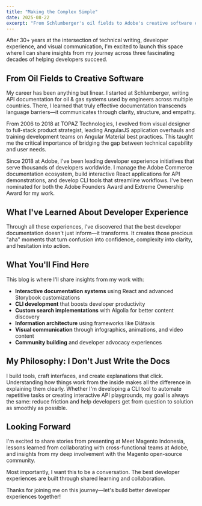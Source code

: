 ```yaml
---
title: "Making the Complex Simple"
date: 2025-08-22
excerpt: "From Schlumberger's oil fields to Adobe's creative software empire, this is where I share what I've learned about turning complex concepts into clear developer experiences."
---
```


After 30+ years at the intersection of technical writing, developer experience, and visual communication, I'm excited to launch this space where I can share insights from my journey across three fascinating decades of helping developers succeed.

## From Oil Fields to Creative Software

My career has been anything but linear. I started at Schlumberger, writing API documentation for oil & gas systems used by engineers across multiple countries. There, I learned that truly effective documentation transcends language barriers—it communicates through clarity, structure, and empathy.

From 2006 to 2018 at TOPAZ Technologies, I evolved from visual designer to full-stack product strategist, leading AngularJS application overhauls and training development teams on Angular Material best practices. This taught me the critical importance of bridging the gap between technical capability and user needs.

Since 2018 at Adobe, I've been leading developer experience initiatives that serve thousands of developers worldwide. I manage the Adobe Commerce documentation ecosystem, build interactive React applications for API demonstrations, and develop CLI tools that streamline workflows. I've been nominated for both the Adobe Founders Award and Extreme Ownership Award for my work.

## What I've Learned About Developer Experience

Through all these experiences, I've discovered that the best developer documentation doesn't just inform—it transforms. It creates those precious "aha" moments that turn confusion into confidence, complexity into clarity, and hesitation into action.

## What You'll Find Here

This blog is where I'll share insights from my work with:

- **Interactive documentation systems** using React and advanced Storybook customizations
- **CLI development** that boosts developer productivity  
- **Custom search implementations** with Algolia for better content discovery
- **Information architecture** using frameworks like Diátaxis
- **Visual communication** through infographics, animations, and video content
- **Community building** and developer advocacy experiences

## My Philosophy: I Don't Just Write the Docs

I build tools, craft interfaces, and create explanations that click. Understanding how things work from the inside makes all the difference in explaining them clearly. Whether I'm developing a CLI tool to automate repetitive tasks or creating interactive API playgrounds, my goal is always the same: reduce friction and help developers get from question to solution as smoothly as possible.

## Looking Forward

I'm excited to share stories from presenting at Meet Magento Indonesia, lessons learned from collaborating with cross-functional teams at Adobe, and insights from my deep involvement with the Magento open-source community.

Most importantly, I want this to be a conversation. The best developer experiences are built through shared learning and collaboration.

Thanks for joining me on this journey—let's build better developer experiences together!
